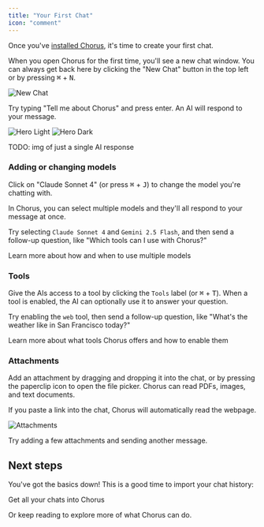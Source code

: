 ```yaml
---
title: "Your First Chat"
icon: "comment"
---
```


Once you've [installed Chorus](./installation), it's time to create your first chat.

When you open Chorus for the first time, you'll see a new chat window. You can always get back here by clicking the "New Chat" button in the top left or by pressing <kbd>⌘</kbd> + <kbd>N</kbd>.

<img src="/images/new-chat.png" alt="New Chat" />

Try typing "Tell me about Chorus" and press enter. An AI will respond to your message.

<img
    className="block dark:hidden"
    src="/images/tell-me-about-chorus-light.png"
    alt="Hero Light"
/>
<img
    className="hidden dark:block"
    src="/images/tell-me-about-chorus-dark.png"
    alt="Hero Dark"
/>

TODO: img of just a single AI response 

### Adding or changing models

Click on "Claude Sonnet 4" (or press <kbd>⌘</kbd> + <kbd>J</kbd>) to change the model you're chatting with.

In Chorus, you can select multiple models and they'll all respond to your message at once.

Try selecting `Claude Sonnet 4` and `Gemini 2.5 Flash`, and then send a follow-up question, like "Which tools can I use with Chorus?"

<Card title="Learn more" href="core/multiple-models">
    Learn more about how and when to use multiple models
</Card>

### Tools

Give the AIs access to a tool by clicking the `Tools` label (or <kbd>⌘</kbd> + <kbd>T</kbd>). When a tool is enabled, the AI can optionally use it to answer your question.

Try enabling the `web` tool, then send a follow-up question, like "What's the weather like in San Francisco today?"

<Card title="Learn more" href="core/tools">
    Learn more about what tools Chorus offers and how to enable them
</Card>

### Attachments

Add an attachment by dragging and dropping it into the chat, or by pressing the paperclip icon to open the file picker. Chorus can read PDFs, images, and text documents.

If you paste a link into the chat, Chorus will automatically read the webpage.

<img src="/images/attachments.png" alt="Attachments" />

Try adding a few attachments and sending another message.

## Next steps

You've got the basics down! This is a good time to import your chat history:

<Card title="Import from OpenAI and Anthropic" href="/use-cases/import">
    Get all your chats into Chorus
</Card>

Or keep reading to explore more of what Chorus can do.
